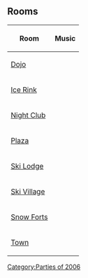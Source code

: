 {{CPW|April Fool's Party 2006|Festa de Primeiro de Abril 2006}}

==Rooms==
{|class="wikitable" style="margin: 1em auto;"
!Room!!Music
|-
|[[Media:ArtworkRooms0401Dojo.swf|Dojo]]||{{n/a|?}}
|-
|[[Media:ArtworkRooms0401Rink.swf|Ice Rink]]||{{n/a|?}}
|-
|[[Media:ArtworkRooms0401Dance.swf|Night Club]]||{{n/a|?}}
|-
|[[Media:ArtworkRoomsPlaza13.swf|Plaza]]||{{n/a|?}}
|-
|[[Media:ArtworkRooms0401Lodge.swf|Ski Lodge]]||{{n/a|?}}
|-
|[[Media:ArtworkRooms0401Village.swf|Ski Village]]||{{n/a|?}}
|-
|[[Media:ArtworkRooms0401Forts.swf|Snow Forts]]||{{n/a|?}}
|-
|[[Media:ArtworkRooms0401Town.swf|Town]]||{{n/a|?}}
|}


{{Parties}}
[[Category:Parties of 2006]]